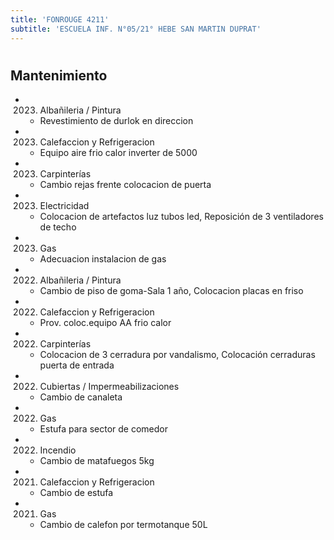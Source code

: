 ```yaml
---
title: 'FONROUGE 4211'
subtitle: 'ESCUELA INF. N°05/21° HEBE SAN MARTIN DUPRAT'
---
```


#


## Mantenimiento

*  (2023) Albañileria / Pintura 
    + Revestimiento de durlok en direccion

*  (2023) Calefaccion y Refrigeracion 
    + Equipo aire frio calor inverter de 5000

*  (2023) Carpinterías 
    + Cambio rejas frente colocacion de puerta

*  (2023) Electricidad 
    + Colocacion de artefactos luz tubos led, Reposición de 3 ventiladores de techo

*  (2023) Gas 
    + Adecuacion instalacion de gas

*  (2022) Albañileria / Pintura 
    + Cambio de piso de goma-Sala 1 año, Colocacion placas en friso

*  (2022) Calefaccion y Refrigeracion 
    + Prov. coloc.equipo AA frio calor

*  (2022) Carpinterías 
    + Colocacion de 3 cerradura por vandalismo, Colocación cerraduras puerta de entrada

*  (2022) Cubiertas / Impermeabilizaciones 
    + Cambio de canaleta

*  (2022) Gas 
    + Estufa para sector de comedor

*  (2022) Incendio 
    + Cambio de matafuegos 5kg

*  (2021) Calefaccion y Refrigeracion 
    + Cambio de estufa

*  (2021) Gas 
    + Cambio de calefon por termotanque 50L



